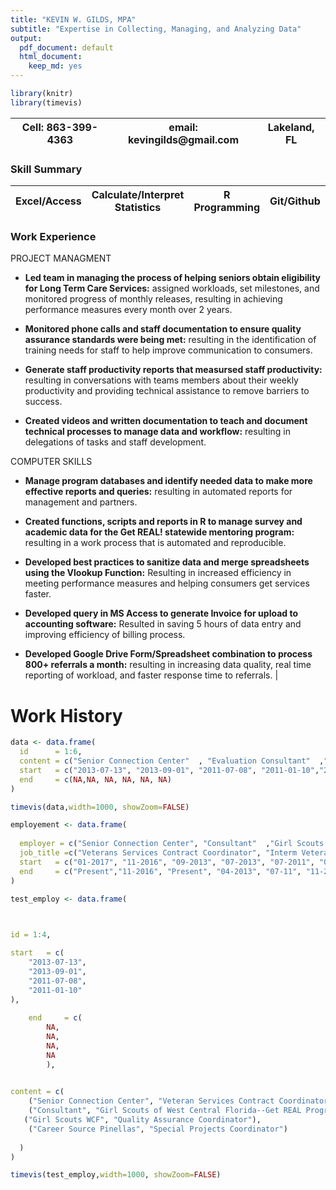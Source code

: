 ```yaml
---
title: "KEVIN W. GILDS, MPA"
subtitle: "Expertise in Collecting, Managing, and Analyzing Data"
output:
  pdf_document: default
  html_document:
    keep_md: yes
---
```


```r
library(knitr)
library(timevis)
```


Cell: 863-399-4363  | email: kevingilds@gmail.com  | Lakeland, FL 
------------- | -------------                      |--------------
      

### Skill Summary

Excel/Access|Calculate/Interpret Statistics|R Programming | Git/Github | SQL
-----------| ---|--------------|-----------|--------------|------------|

### Work Experience

PROJECT MANAGMENT

* **Led team in managing the process of helping seniors obtain eligibility for Long Term Care Services:** assigned workloads, set milestones, and monitored progress of monthly releases, resulting in achieving performance measures every month over 2 years.

* **Monitored phone calls and staff documentation to ensure quality assurance standards were being met:** resulting in the identification of training needs for staff to help improve communication to consumers.

* **Generate staff productivity reports that measursed staff productivity:** resulting in conversations with teams members about their weekly productivity and providing technical assistance to remove barriers to success.

* **Created videos and written documentation to teach and document technical processes to manage data and workflow:** resulting in delegations of tasks and staff development.




COMPUTER SKILLS

* **Manage program databases and identify needed data to make more effective reports and queries:** resulting in automated reports for management and partners.

* **Created functions, scripts and reports in R to manage survey and academic data for the Get REAL! statewide mentoring program:** resulting in a work process that is automated and reproducible.

* **Developed best practices to sanitize data and merge spreadsheets using the Vlookup Function:** Resulting in increased efficiency in meeting performance measures and helping consumers get services faster.

* **Developed query in MS Access to generate Invoice for upload to accounting software:** Resulted in saving 5 hours of data entry and improving efficiency of billing process.

* **Developed Google Drive Form/Spreadsheet combination to process 800+ referrals a month:** resulting in increasing data quality,  real time reporting of workload, and faster response time to referrals.
   |


# Work History

```r
data <- data.frame(
  id      = 1:6,
  content = c("Senior Connection Center"  , "Evaluation Consultant"  ,"Girl Scouts of WCF", "Career Source Pinellas", "Cby25 Initiative", "Camelot Community Care"),
  start   = c("2013-07-13", "2013-09-01", "2011-07-08", "2011-01-10","2010-01-08", "2007-04-07" ),
  end     = c(NA,NA, NA, NA, NA, NA)
)

timevis(data,width=1000, showZoom=FALSE)
```


```r
employement <- data.frame(
  
  employer = c("Senior Connection Center", "Consultant"  ,"Girl Scouts of WCF", "Career Source Pinellas", "Cby25 Initiative", "Camelot Community Care"),
  job_title =c("Veterans Services Contract Coordinator", "Interm Veteran Services Contract Coordinator", "Long Term Care services Coordinaotr",  "Quality Assurance Coordinator", "Special Projects Coordinator", "Quality Assurance and Data Specialist", "Quality Assurance and Data Specialist"),
  start   = c("01-2017", "11-2016", "09-2013", "07-2013", "07-2011", "01-2011", "01-2010", "04-2010" ),
  end     = c("Present","11-2016", "Present", "04-2013", "07-11", "11-2010")
)
```


```r

test_employ <- data.frame(
	


id = 1:4,

start   = c(
	"2013-07-13", 
	"2013-09-01", 
	"2011-07-08", 
	"2011-01-10"
),
  
	end     = c(
		NA,
		NA, 
		NA, 
		NA
		),
  

content = c(
    ("Senior Connection Center", "Veteran Services Contract Coordinator", "Interm Veteran Services Contract Coordinator"),
    ("Consultant", "Girl Scouts of West Central Florida--Get REAL Program"),
   ("Girl Scouts WCF", "Quality Assurance Coordinator"),
    ("Career Source Pinellas", "Special Projects Coordinator")
    
  )
)

timevis(test_employ,width=1000, showZoom=FALSE)
```


